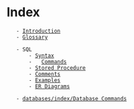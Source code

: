 = Index =
	- [[introduction|Introduction]]
	- [[glossary|Glossary]]

	- SQL
		- [[sintax|Syntax]]
		-	[[commands/index|Commands]]	 
		- [[stored-procedure|Stored Procedure]]
		- [[comments|Comments]]
		- [[example|Examples]]
		- [[er-diagrams|ER Diagrams]]

	- [[databases/index/Database Commands]]
